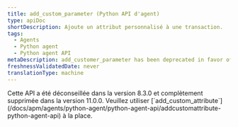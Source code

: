 ```yaml
---
title: add_custom_parameter (Python API d'agent)
type: apiDoc
shortDescription: Ajoute un attribut personnalisé à une transaction.
tags:
  - Agents
  - Python agent
  - Python agent API
metaDescription: add_customer_parameter has been deprecated in favor of add_customer_attribute.
freshnessValidatedDate: never
translationType: machine
---
```


<Callout variant="caution">
  Cette API a été déconseillée dans la version 8.3.0 et complètement supprimée dans la version 11.0.0. Veuillez utiliser [`add_custom_attribute`](/docs/apm/agents/python-agent/python-agent-api/addcustomattribute-python-agent-api) à la place.
</Callout>